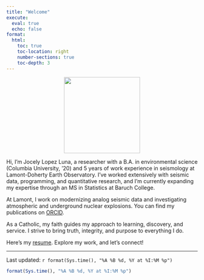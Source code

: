 ```yaml
---
title: "Welcome"
execute:
  eval: true   
  echo: false  
format: 
  html:
    toc: true            
    toc-location: right   
    number-sections: true
    toc-depth: 3        
---
```


<center>
![](docs/headshot.jpg){width=200px height=200px}
</center>
  
Hi, I’m Jocely Lopez Luna, a researcher with a B.A. in environmental science (Columbia University, '20) and 5 years of work experience in seismology at Lamont-Doherty Earth Observatory. I’ve worked extensively with seismic data, programming, and quantitative research, and I’m currently expanding my expertise through an MS in Statistics at Baruch College.

At Lamont, I work on modernizing analog seismic data and investigating atmospheric and underground nuclear explosions. You can find my publications on [ORCID](https://orcid.org/0009-0000-6064-1860).

As a Catholic, my faith guides my approach to learning, discovery, and service. I strive to bring truth, integrity, and purpose to everything I do.

Here's my [resume](docs/cv.pdf). Explore my work, and let’s connect!

--------------
Last updated: `r format(Sys.time(), "%A %B %d, %Y at %I:%M %p")`
```r
format(Sys.time(), "%A %B %d, %Y at %I:%M %p")
```